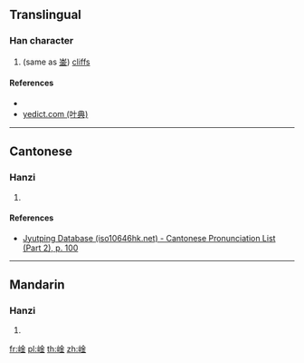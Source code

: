 {{character info/new}}
==Translingual==

===Han character===
{{Han char|rn=46|rad=山|as=08|sn=11|four=|canj=UC,XUC|ids=⿰山金}}

# (same as [[崟]]) [[cliff]]s

====References====
* {{Han ref|kx=0315.151|hdz=10781.030|uh=5D2F|ud=23855}}
* [http://yedict.com/htm/5D/5D2F.htm yedict.com (叶典)]

----

==Cantonese==

===Hanzi===
{{yue-hanzi|jyut=[[jam4]]|y=yam4}}

# {{defn|lang=yue|sort=山08}}

====References====
* [http://www.iso10646hk.net/jp/document/download.jsp Jyutping Database (iso10646hk.net) - Cantonese Pronunciation List (Part 2), p. 100]

----

==Mandarin==

===Hanzi===
{{cmn-hanzi|pin=[[yín]] ([[yin2]])|wg=yin<sup>2</sup>}}

# {{defn|lang=cmn|sort=山08}}

[[fr:崯]]
[[pl:崯]]
[[th:崯]]
[[zh:崯]]